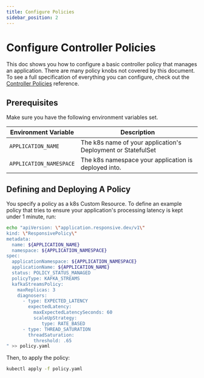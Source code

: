 ```yaml
---
title: Configure Policies
sidebar_position: 2
---
```


# Configure Controller Policies

This doc shows you how to configure a basic controller policy that manages an application.
There are many policy knobs not covered by this document. To see a full specification
of everything you can configure, check out the
[Controller Policies](/reference/policies) reference.

## Prerequisites

Make sure you have the following environment variables set.

| Environment Variable    | Description                                                  |
|-------------------------|--------------------------------------------------------------|
| `APPLICATION_NAME`      | The k8s name of your application's Deployment or StatefulSet |
| `APPLICATION_NAMESPACE` | The k8s namespace your application is deployed into.         |

## Defining and Deploying A Policy

You specify a policy as a k8s Custom Resource. To define an example policy that tries
to ensure your application's processing latency is kept under 1 minute, run:

```bash
echo "apiVersion: \"application.responsive.dev/v1\"
kind: \"ResponsivePolicy\"
metadata:
  name: ${APPLICATION_NAME}
  namespace: ${APPLICATION_NAMESPACE}
spec:
  applicationNamespace: ${APPLICATION_NAMESPACE}
  applicationName: ${APPLICATION_NAME}
  status: POLICY_STATUS_MANAGED
  policyType: KAFKA_STREAMS
  kafkaStreamsPolicy:
    maxReplicas: 3
    diagnosers:
      - type: EXPECTED_LATENCY
        expectedLatency:
          maxExpectedLatencySeconds: 60
          scaleUpStrategy:
             type: RATE_BASED
      - type: THREAD_SATURATION
        threadSaturation:
          threshold: .65
" >> policy.yaml
```

Then, to apply the policy:
```bash
kubectl apply -f policy.yaml
```